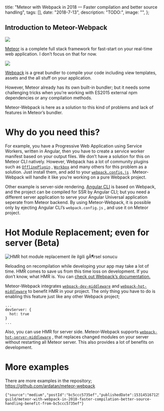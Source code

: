 

  title: "Meteor with Webpack in 2018 — Faster compilation and better source handling",
  tags: [],
  date: "2018-7-13",
  description: "TODO:",
  image: "",
};
      
  

## Introduction to Meteor-Webpack

![](https://github.com/the-guild-org/oneblog/blob/master/img/704/0*VDMfFrMCaBguctSv?raw=true)

[Meteor](https://meteor.com) is a complete full stack framework for fast-start on your real-time web application. I don’t focus on that for now.


![](https://github.com/the-guild-org/oneblog/blob/master/img/704/0*HlAocP6PijF4VfIO.png?raw=true)

[Webpack](https://webpack.js.org) is a great bundler to compile your code including view templates, assets and the all stuff on your application.


However, Meteor already has its own built-in bundler; but it needs some challenging tricks when you’re working with ES2015 external npm dependencies or any compilation methods.

Meteor-Webpack is here as a solution to this kind of problems and lack of features in Meteor’s bundler.

# Why do you need this?

For example, you have a Progressive Web Application using Service Workers, written in Angular, then you have to create a service worker manifest based on your output files. We don’t have a solution for this on Meteor CLI natively. However, Webpack has a lot of community plugins such as [`OfflinePlugin`](https://github.com/NekR/offline-plugin) , [`Workbox`](https://developers.google.com/web/tools/workbox/guides/codelabs/webpack) and many others for this problem as a solution. Just install them, and add to your [`webpack.config.js`](https://webpack.js.org/configuration/) . Meteor-Webpack will handle it like you’re working on a pure Webpack project.


Other example is server-side rendering. [Angular CLI](https://cli.angular.io) is based on Webpack, and the project can be compiled for SSR by Angular CLI; but you need a different server application to serve your Angular Universal application seperate from Meteor backend. By using Meteor-Webpack, it is possible only by ejecting Angular CLI’s `webpack.config.js` , and use it on Meteor project.


# Hot Module Replacement; even for server (Beta)

![HMR hot module replacement ile ilgili gÃ¶rsel sonucu](https://github.com/the-guild-org/oneblog/blob/master/img/704/1*v9fTLeyCHg3hVpdjKhvLxw.png?raw=true "Hot Module Replacement")

Reloading on recompilation while developing your app may take a lot of time. HMR comes to save us from this time loss on development. If you don’t know, what HMR is. You can [check out Webpack’s documentation.](https://webpack.js.org/concepts/hot-module-replacement/)


Meteor-Webpack integrates [`webpack-dev-middleware`](https://github.com/webpack/webpack-dev-middleware) and [`webpack-hot-middleware`](https://github.com/webpack-contrib/webpack-hot-middleware) to benefit HMR in your project. The only thing you have to do is enabling this feature just like any other Webpack project;


```
...
devServer: {
  hot: true
}
...
```

Also, you can use HMR for server side. Meteor-Webpack supports [`webpack-hot-server-middleware`](https://github.com/60frames/webpack-hot-server-middleware) , that replaces changed modules on your server without restarting all Meteor server. This also provides a lot of benefits on development.


# More examples

There are more examples in the repository; <https://github.com/ardatan/meteor-webpack>


```backmatter
{"source":"medium","postId":"bc5ccc5735ef","publishedDate":1531451671259,"url":"https://medium.com/the-guild/meteor-with-webpack-in-2018-faster-compilation-better-source-handling-benefit-from-bc5ccc5735ef"}
```
